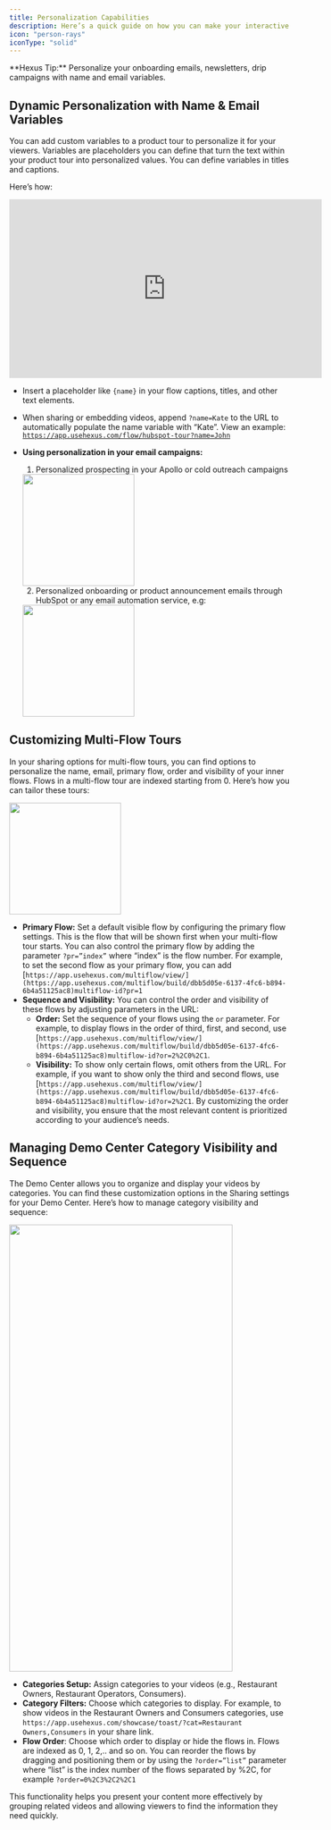 ```yaml
---
title: Personalization Capabilities
description: Here’s a quick guide on how you can make your interactive product tours and demo centers even more tailored and engaging for your audience.
icon: "person-rays"
iconType: "solid"
---
```


<Tip>
  **Hexus Tip:** Personalize your onboarding emails, newsletters, drip campaigns with name and email variables.
</Tip>

## Dynamic Personalization with Name & Email Variables

You can add custom variables to a product tour to personalize it for your viewers. Variables are placeholders you can define that turn the text within your product tour into personalized values. You can define variables in titles and captions.

Here’s how:

<iframe
  width="560"
  height="320"
  src="https://app.usehexus.com/embed/522b8efa-d2ad-42c3-9f5b-8f9e46aa4d7b"
  title="Hexus Dynamic Personalization"
  frameborder="0"
  allow="accelerometer; autoplay; clipboard-write; encrypted-media; gyroscope; picture-in-picture"
  allowfullscreen
></iframe>

+ Insert a placeholder like `{name}` in your flow captions, titles, and other text elements.
+ When sharing or embedding videos, append `?name=Kate` to the URL to automatically populate the name variable with “Kate”. View an example: 
[`https://app.usehexus.com/flow/hubspot-tour?name=John`](https://app.usehexus.com/flow/hubspot-tour?name=John)
+ **Using personalization in your email campaigns:**
    1. Personalized prospecting in your Apollo or cold outreach campaigns

    <img height="200" src="/images/hexus-personalization-email.png" />

    2. Personalized onboarding or product announcement emails through HubSpot or any email automation service, e.g: 

    <img height="200" src="/images/hexus-personalization-email-onboarding.png" />


## Customizing Multi-Flow Tours

In your sharing options for multi-flow tours, you can find options to personalize the name, email, primary flow, order and visibility of your inner flows. Flows in a multi-flow tour are indexed starting from 0. Here’s how you can tailor these tours:

<img height="200" src="/images/customizing-hexus-multiflow-tours.png" />

+ **Primary Flow:** Set a default visible flow by configuring the primary flow settings. This is the flow that will be shown first when your multi-flow tour starts. You can also control the primary flow by adding the parameter `?pr=”index”` where “index” is the flow number. For example, to set the second flow as your primary flow, you can add [`https://app.usehexus.com/multiflow/view/](https://app.usehexus.com/multiflow/build/dbb5d05e-6137-4fc6-b894-6b4a51125ac8)multiflow-id?pr=1`
+ **Sequence and Visibility:** You can control the order and visibility of these flows by adjusting parameters in the URL:
    + **Order:** Set the sequence of your flows using the `or` parameter. For example, to display flows in the order of third, first, and second, use [`https://app.usehexus.com/multiflow/view/](https://app.usehexus.com/multiflow/build/dbb5d05e-6137-4fc6-b894-6b4a51125ac8)multiflow-id?or=2%2C0%2C1`.
    + **Visibility:** To show only certain flows, omit others from the URL. For example, if you want to show only the third and second flows, use [`https://app.usehexus.com/multiflow/view/](https://app.usehexus.com/multiflow/build/dbb5d05e-6137-4fc6-b894-6b4a51125ac8)multiflow-id?or=2%2C1`.
By customizing the order and visibility, you ensure that the most relevant content is prioritized according to your audience’s needs.

## Managing Demo Center Category Visibility and Sequence

The Demo Center allows you to organize and display your videos by categories. You can find these customization options in the Sharing settings for your Demo Center. Here’s how to manage category visibility and sequence:

<img height="800" width="400" src="/images/hexus-demo-center-visibility-and-sequence.png" />

+ **Categories Setup:** Assign categories to your videos (e.g., Restaurant Owners, Restaurant Operators, Consumers).
+ **Category Filters:** Choose which categories to display. For example, to show videos in the Restaurant Owners and Consumers categories, use `https://app.usehexus.com/showcase/toast/?cat=Restaurant Owners,Consumers` in your share link.
+ **Flow Order**: Choose which order to display or hide the flows in. Flows are indexed as 0, 1, 2,.. and so on. You can  reorder the flows by dragging and positioning them or by using the `?order=”list”` parameter where “list” is the index number of the flows separated by %2C, for example `?order=0%2C3%2C2%2C1`

This functionality helps you present your content more effectively by grouping related videos and allowing viewers to find the information they need quickly.
